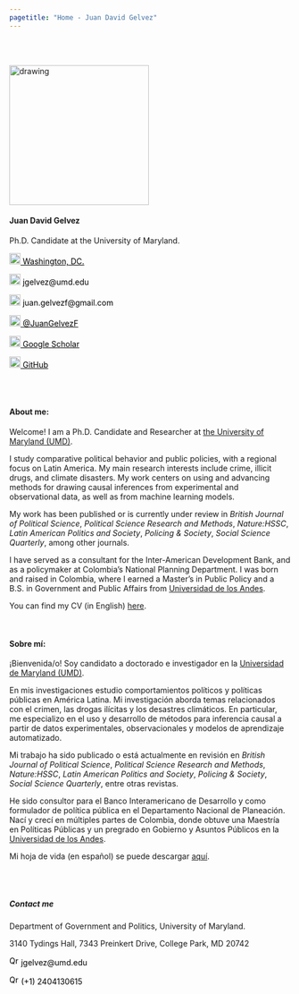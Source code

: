 ```yaml
---
pagetitle: "Home - Juan David Gelvez"
---
```


<br>  </br> <!--- Agrega lineas en blanco --->

<!------------- Panel de la izquierda ------------->
<div class="col-sm-4">

<!-- Foto completa -->
<img src="./images/profile1.png" class="center" alt="drawing" width="250" height="250"/>

#### Juan David Gelvez

<div style="text-align: left">
Ph.D. Candidate at the University of Maryland.
</div>

<!-- Location -->
<a href="https://www.google.com/maps/place/Washington+D.+C.,+Distrito+de+Columbia/@38.8938672,-77.0846157,12z/data=!3m1!4b1!4m5!3m4!1s0x89b7c6de5af6e45b:0xc2524522d4885d2a!8m2!3d38.9071923!4d-77.0368707" style="color:black;"> <img alt="Qries" src="./images/location.png" width="20" height="20">  Washington, DC.</a>

<!-- Correo -->
<p style="color:black"><img alt="Qries" src="./images/correo.png" width="20" height="20"> jgelvez@umd.edu </img></p>

<!-- Correo -->
<p style="color:black"><img alt="Qries" src="./images/correo.png" width="20" height="20"> juan.gelvezf@gmail.com </img></p>

<!-- Twitter -->
 <a href="https://twitter.com/JuanGelvezF" style="color:black;"> <img alt="Qries" src="./images/twitter.jpg" width="20" height="20">  @JuanGelvezF</a> 

<!-- Google Scholar -->
<a href="https://scholar.google.com/citations?user=U9OqP_4AAAAJ&hl=en" style="color:black;"> <img alt="Qries" src="./images/google_scholar.png" width="20" height="20">  Google Scholar </a>

<!-- GitHub -->
<a href="https://github.com/juangelvezf" style="color:black;"> <img alt="Qries" src="./images/github.png" width="20" height="20">  GitHub</a>

</div>
<!------------- Fin panel de la izquierda ------------->

<!------------- Panel de la derecha ------------->
<div class="col-sm-8">

<br>  </br> <!--- Agrega lineas en blanco --->

#### About me:

Welcome! I am a Ph.D. Candidate and Researcher at <a href="https://ilcss.umd.edu/">the University of Maryland (UMD)</a>.

I study comparative political behavior and public policies, with a regional focus on Latin America. My main research interests include crime, illicit drugs, and climate disasters. My work centers on using and advancing methods for drawing causal inferences from experimental and observational data, as well as from machine learning models.

My work has been published or is currently under review in *British Journal of Political Science*, *Political Science Research and Methods*, *Nature:HSSC*, *Latin American Politics and Society*, *Policing & Society*, *Social Science Quarterly*, among other journals.

I have served as a consultant for the Inter-American Development Bank, and as a policymaker at Colombia’s National Planning Department. I was born and raised in Colombia, where I earned a Master’s in Public Policy and a B.S. in Government and Public Affairs from <a href="https://gobierno.uniandes.edu.co/">Universidad de los Andes</a>.


You can find my CV (in English) <a href="https://juangelvezf.github.io/cv/Juan_Gelvez_cv.pdf">here</a>.



<br>

#### Sobre mí: 

¡Bienvenida/o! Soy candidato a doctorado e investigador en la <a href="https://ilcss.umd.edu/">Universidad de Maryland (UMD)</a>.

En mis investigaciones estudio comportamientos políticos y políticas públicas en América Latina. Mi investigación aborda temas relacionados con el crimen, las drogas ilícitas y los desastres climáticos. En particular, me especializo en el uso y desarrollo de métodos para inferencia causal a partir de datos experimentales, observacionales y modelos de aprendizaje automatizado.

Mi trabajo ha sido publicado o está actualmente en revisión en *British Journal of Political Science*, *Political Science Research and Methods*, *Nature:HSSC*, *Latin American Politics and Society*, *Policing & Society*, *Social Science Quarterly*, entre otras revistas.

He sido consultor para el Banco Interamericano de Desarrollo y como formulador de política pública en el Departamento Nacional de Planeación. Nací y crecí en múltiples partes de Colombia, donde obtuve una Maestría en Políticas Públicas y un pregrado en Gobierno y Asuntos Públicos en la <a href="https://gobierno.uniandes.edu.co/">Universidad de los Andes</a>.


Mi hoja de vida (en español) se puede descargar <a href="https://juangelvezf.github.io/cv/Juan_Gelvez_cv_esp.pdf">aquí</a>.


<br>  </br> <!--- Agrega lineas en blanco --->

##### Contact me

<p style="color:black">Department of Government and Politics, University of Maryland.

3140 Tydings Hall, 7343 Preinkert Drive, College Park, MD 20742</p>

<!-- Correo -->
<p style="color:black"><img alt="Qries" src="./images/correo.png" width="17" height="17"> jgelvez@umd.edu </img></p>

<!-- Tel -->
<p style="color:black"> <img alt="Qries" src="./images/tel.png" width="17" height="17"> (+1) 2404130615 </img></p>

</div> <!--- FIn del panel de la derecha --->


